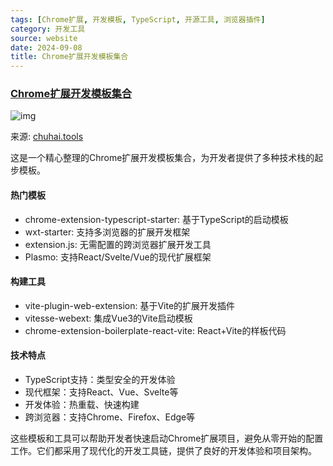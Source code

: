 ```yaml
---
tags: [Chrome扩展, 开发模板, TypeScript, 开源工具, 浏览器插件]
category: 开发工具
source: website
date: 2024-09-08
title: Chrome扩展开发模板集合
---
```


### [Chrome扩展开发模板集合](https://chuhai.tools/categories/chrome-extension-development-template)

![img](https://img.mengpeng.tech/i/2024/12/11/67591b89f0b53.webp)

来源: [chuhai.tools](https://chuhai.tools/categories/chrome-extension-development-template)

这是一个精心整理的Chrome扩展开发模板集合，为开发者提供了多种技术栈的起步模板。

#### 热门模板
- chrome-extension-typescript-starter: 基于TypeScript的启动模板
- wxt-starter: 支持多浏览器的扩展开发框架
- extension.js: 无需配置的跨浏览器扩展开发工具
- Plasmo: 支持React/Svelte/Vue的现代扩展框架

#### 构建工具
- vite-plugin-web-extension: 基于Vite的扩展开发插件
- vitesse-webext: 集成Vue3的Vite启动模板
- chrome-extension-boilerplate-react-vite: React+Vite的样板代码

#### 技术特点
- TypeScript支持：类型安全的开发体验
- 现代框架：支持React、Vue、Svelte等
- 开发体验：热重载、快速构建
- 跨浏览器：支持Chrome、Firefox、Edge等

这些模板和工具可以帮助开发者快速启动Chrome扩展项目，避免从零开始的配置工作。它们都采用了现代化的开发工具链，提供了良好的开发体验和项目架构。 
